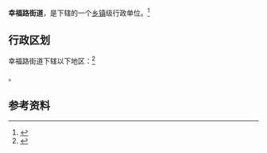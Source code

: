 {{中国乡级行政区|32/07/06/002/000}}

'''幸福路街道'''，是{{PRC admin/fullname|32/07/06/002/000|3}}下辖的一个[[乡镇|乡镇]]级行政单位。<ref>{{PRC admin/ref sgc|{{PRC admin/parent|32/07/06/002/000}}}}</ref>

== 行政区划 ==

幸福路街道下辖以下地区：<ref>{{PRC admin/ref sgc|32/07/06/002/000}}</ref>

{{PRC admin/children|32/07/06/002/000}}。

== 参考资料 ==

{{reflist}}

{{行政区划小作品}}
{{PRC admin/navcat|32/07/06/002/000}}